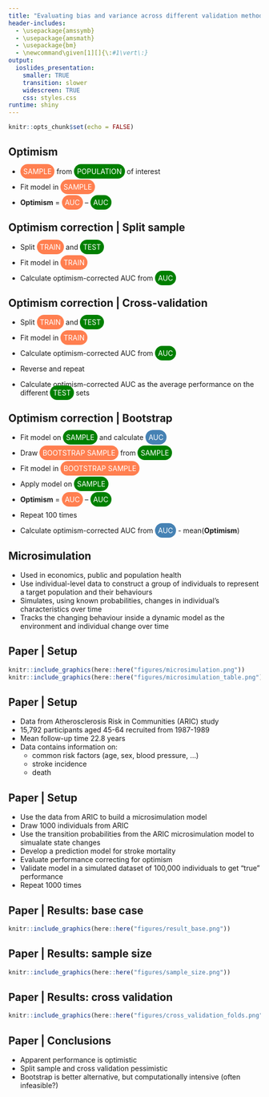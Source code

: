 ```yaml
---
title: "Evaluating bias and variance across different validation methods for disease simulation models"
header-includes:
  - \usepackage{amssymb}
  - \usepackage{amsmath}
  - \usepackage{bm}
  - \newcommand\given[1][]{\:#1\vert\:}
output:
  ioslides_presentation:
    smaller: TRUE
    transition: slower
    widescreen: TRUE
    css: styles.css
runtime: shiny
---
```



```r
knitr::opts_chunk$set(echo = FALSE)
```

## Optimism 
- <span style="background-color: coral; color: white;border-radius: 25px; padding: 6px">SAMPLE</span> from <span style="background-color: green; color: white;border-radius: 25px; padding: 6px">POPULATION</span> of interest

- Fit model in <span style="background-color: coral; color: white;border-radius: 25px; padding: 6px">SAMPLE</span> 

- <span style="font-weight: bold">Optimism</span> = <span style="background-color: coral; color: white;border-radius: 25px; padding: 6px">AUC</span> -- <span style="background-color: green; color: white;border-radius: 25px; padding: 6px">AUC</span> 


## Optimism correction | Split sample
- Split <span style="background-color: coral; color: white;border-radius: 25px; padding: 6px">TRAIN</span> and <span style="background-color: green; color: white;border-radius: 25px; padding: 6px">TEST</span> 

- Fit model in <span style="background-color: coral; color: white;border-radius: 25px; padding: 6px">TRAIN</span>

- Calculate optimism-corrected AUC from <span style="background-color: green; color: white;border-radius: 25px; padding: 6px">AUC</span> 

## Optimism correction | Cross-validation
- Split <span style="background-color: coral; color: white;border-radius: 25px; padding: 6px">TRAIN</span> and <span style="background-color: green; color: white;border-radius: 25px; padding: 6px">TEST</span> 

- Fit model in <span style="background-color: coral; color: white;border-radius: 25px; padding: 6px">TRAIN</span>

- Calculate optimism-corrected AUC from <span style="background-color: green; color: white;border-radius: 25px; padding: 6px">AUC</span> 

- Reverse and repeat

- Calculate optimism-corrected AUC as the average performance on the different <span style="background-color: green; color: white;border-radius: 25px; padding: 6px">TEST</span> sets

## Optimism correction | Bootstrap
- Fit model on <span style="background-color: green; color: white;border-radius: 25px; padding: 6px">SAMPLE</span> and calculate <span style="background-color: steelblue; color: white;border-radius: 25px; padding: 6px">AUC</span>

- Draw <span style="background-color: coral; color: white;border-radius: 25px; padding: 6px">BOOTSTRAP SAMPLE</span> from <span style="background-color: green; color: white;border-radius: 25px; padding: 6px">SAMPLE</span> 

- Fit model in <span style="background-color: coral; color: white;border-radius: 25px; padding: 6px">BOOTSTRAP SAMPLE</span>

- Apply model on <span style="background-color: green; color: white;border-radius: 25px; padding: 6px">SAMPLE</span>

- <span style="font-weight: bold">Optimism</span> = <span style="background-color: coral; color: white;border-radius: 25px; padding: 6px">AUC</span> -- <span style="background-color: green; color: white;border-radius: 25px; padding: 6px">AUC</span> 

- Repeat 100 times

- Calculate optimism-corrected AUC from <span style="background-color: steelblue; color: white;border-radius: 25px; padding: 6px">AUC</span> - mean(**Optimism**)

## Microsimulation
- Used in economics, public and population health
- Use individual-level data to construct a group of individuals to represent a target population and their behaviours
- Simulates, using known probabilities, changes in individual’s characteristics over time
- Tracks the changing behaviour inside a dynamic model as the environment and individual change over time

## Paper | Setup {.flexbox}
```r
knitr::include_graphics(here::here("figures/microsimulation.png"))
knitr::include_graphics(here::here("figures/microsimulation_table.png"))
```

## Paper | Setup
- Data from Atherosclerosis Risk in Communities (ARIC) study
- 15,792 participants aged 45-64 recruited from 1987-1989
- Mean follow-up time 22.8 years
- Data contains information on:
  - common risk factors (age, sex, blood pressure, ...)
  - stroke incidence
  - death

## Paper | Setup
- Use the data from ARIC to build a microsimulation model
- Draw 1000 individuals from ARIC
- Use the transition probabilities from the ARIC microsimulation model to simualate state changes
- Develop a prediction model for stroke mortality
- Evaluate performance correcting for optimism
- Validate model in a simulated dataset of 100,000 individuals to get "true" performance
- Repeat 1000 times

## Paper | Results: base case
```r
knitr::include_graphics(here::here("figures/result_base.png"))
```

## Paper | Results: sample size {.flexbox}
```r
knitr::include_graphics(here::here("figures/sample_size.png"))
```

## Paper | Results: cross validation {.flexbox}
```r
knitr::include_graphics(here::here("figures/cross_validation_folds.png"))
```

## Paper | Conclusions
- Apparent performance is optimistic
- Split sample and cross validation pessimistic
- Bootstrap is better alternative, but computationally intensive (often infeasible?)
